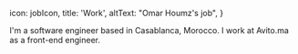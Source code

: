 
  icon: jobIcon,
  title: 'Work',
  altText: "Omar Houmz's job",
}

I'm a software engineer based in Casablanca, Morocco. I work at <Link href='https://www.linkedin.com/company/avitomaroc/' target='_blank' nofollow inline external>Avito.ma</Link> as a front-end engineer.
